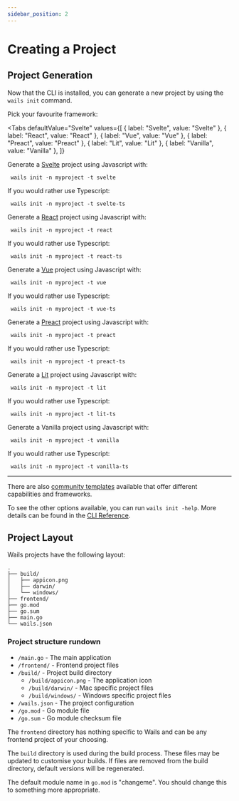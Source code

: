 ```yaml
---
sidebar_position: 2
---
```


# Creating a Project

## Project Generation

Now that the CLI is installed, you can generate a new project by using the `wails init` command.

Pick your favourite framework:



<Tabs
  defaultValue="Svelte"
  values={[
    { label: "Svelte", value: "Svelte" },
    { label: "React", value: "React" },
    { label: "Vue", value: "Vue" },
    { label: "Preact", value: "Preact" },
    { label: "Lit", value: "Lit" },
    { label: "Vanilla", value: "Vanilla" },
  ]}
>
  <TabItem value="Svelte">
   Generate a <a href="https://svelte.dev/">Svelte</a> project using Javascript with:<br/>

     wails init -n myproject -t svelte

  If you would rather use Typescript:

     wails init -n myproject -t svelte-ts
  </TabItem>
  <TabItem value="React">
   Generate a <a href="https://reactjs.org/">React</a> project using Javascript with:<br/>

     wails init -n myproject -t react

  If you would rather use Typescript:

     wails init -n myproject -t react-ts
  </TabItem>
  <TabItem value="Vue">
   Generate a <a href="https://vuejs.org/">Vue</a> project using Javascript with:<br/>

     wails init -n myproject -t vue

  If you would rather use Typescript:

     wails init -n myproject -t vue-ts
  </TabItem>
  <TabItem value="Preact">
   Generate a <a href="https://preactjs.com/">Preact</a> project using Javascript with:<br/>

     wails init -n myproject -t preact

  If you would rather use Typescript:

     wails init -n myproject -t preact-ts
  </TabItem>
  <TabItem value="Lit">
   Generate a <a href="https://lit.dev/">Lit</a> project using Javascript with:<br/>

     wails init -n myproject -t lit

  If you would rather use Typescript:

     wails init -n myproject -t lit-ts
  </TabItem>
  <TabItem value="Vanilla">
   Generate a Vanilla project using Javascript with:<br/>

     wails init -n myproject -t vanilla

  If you would rather use Typescript:

     wails init -n myproject -t vanilla-ts
  </TabItem>
</Tabs>

<hr/>

There are also [community templates](../community/templates.mdx) available that offer different capabilities and frameworks.

To see the other options available, you can run `wails init -help`.
More details can be found in the [CLI Reference](../reference/cli.mdx#init).

## Project Layout

Wails projects have the following layout:

```
.
├── build/
│   ├── appicon.png
│   ├── darwin/
│   └── windows/
├── frontend/
├── go.mod
├── go.sum
├── main.go
└── wails.json
```

### Project structure rundown

- `/main.go` - The main application
- `/frontend/` - Frontend project files
- `/build/` - Project build directory
  - `/build/appicon.png` - The application icon
  - `/build/darwin/` - Mac specific project files
  - `/build/windows/` - Windows specific project files
- `/wails.json` - The project configuration
- `/go.mod` - Go module file
- `/go.sum` - Go module checksum file

The `frontend` directory has nothing specific to Wails and can be any frontend project of your choosing.

The `build` directory is used during the build process. These files may be updated to customise your builds. If
files are removed from the build directory, default versions will be regenerated.

The default module name in `go.mod` is "changeme". You should change this to something more appropriate.
